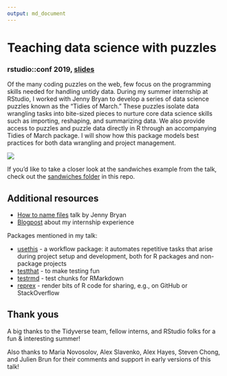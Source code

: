 ```yaml
---
output: md_document
---
```

# Teaching data science with puzzles
### rstudio::conf 2019, [slides](https://speakerdeck.com/isteves/teaching-data-science-with-puzzles)

Of the many coding puzzles on the web, few focus on the programming skills needed for handling untidy data. During my summer internship at RStudio, I worked with Jenny Bryan to develop a series of data science puzzles known as the "Tidies of March." These puzzles isolate data wrangling tasks into bite-sized pieces to nurture core data science skills such as importing, reshaping, and summarizing data. We also provide access to puzzles and puzzle data directly in R through an accompanying Tidies of March package. I will show how this package models best practices for both data wrangling and project management.

[![](img/title-slide.png)](https://speakerdeck.com/isteves/teaching-data-science-with-puzzles)

If you'd like to take a closer look at the sandwiches example from the talk, check out the [sandwiches folder](https://github.com/isteves/ds-puzzles/tree/master/11_sandwiches) in this repo.

## Additional resources

- [How to name files](https://speakerdeck.com/jennybc/how-to-name-files) talk by Jenny Bryan
- [Blogpost](https://irene.rbind.io/post/summer-rstudio/) about my internship experience 

Packages mentioned in my talk:

- [usethis](https://usethis.r-lib.org/) - a workflow package: it automates repetitive tasks that arise during project setup and development, both for R packages and non-package projects
- [testthat](https://testthat.r-lib.org/) - to make testing fun
- [testrmd](https://github.com/ropenscilabs/testrmd) - test chunks for RMarkdown
- [reprex](https://reprex.tidyverse.org/) - render bits of R code for sharing, e.g., on GitHub or StackOverflow

## Thank yous

A big thanks to the Tidyverse team, fellow interns, and RStudio folks for a fun & interesting summer!

Also thanks to Maria Novosolov, Alex Slavenko, Alex Hayes, Steven Chong, and Julien Brun for their comments and support in early versions of this talk!
